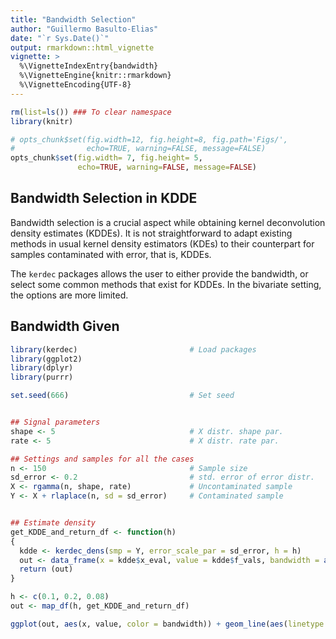 ```yaml
---
title: "Bandwidth Selection"
author: "Guillermo Basulto-Elias"
date: "`r Sys.Date()`"
output: rmarkdown::html_vignette
vignette: >
  %\VignetteIndexEntry{bandwidth}
  %\VignetteEngine{knitr::rmarkdown}
  %\VignetteEncoding{UTF-8}
---
```


```r
rm(list=ls()) ### To clear namespace
library(knitr)

# opts_chunk$set(fig.width=12, fig.height=8, fig.path='Figs/',
#                echo=TRUE, warning=FALSE, message=FALSE)
opts_chunk$set(fig.width= 7, fig.height= 5,
               echo=TRUE, warning=FALSE, message=FALSE)


```


## Bandwidth Selection in KDDE

Bandwidth selection is a crucial aspect while obtaining kernel deconvolution density estimates (KDDEs). It is not straightforward to adapt existing methods in usual kernel density estimators (KDEs) to their counterpart for samples contaminated with error, that is, KDDEs.

The `kerdec` packages allows the user to either provide the bandwidth, or select some common methods that exist for KDDEs. In the bivariate setting, the options are more limited.

## Bandwidth Given

```r
library(kerdec)                         # Load packages
library(ggplot2)                         
library(dplyr)
library(purrr)

set.seed(666)                           # Set seed


## Signal parameters 
shape <- 5                              # X distr. shape par.
rate <- 5                               # X distr. rate par.

## Settings and samples for all the cases
n <- 150                                # Sample size
sd_error <- 0.2                         # std. error of error distr.
X <- rgamma(n, shape, rate)             # Uncontaminated sample
Y <- X + rlaplace(n, sd = sd_error)     # Contaminated sample


## Estimate density
get_KDDE_and_return_df <- function(h)
{
  kdde <- kerdec_dens(smp = Y, error_scale_par = sd_error, h = h)
  out <- data_frame(x = kdde$x_eval, value = kdde$f_vals, bandwidth = as.character(h))
  return (out)
}

h <- c(0.1, 0.2, 0.08)
out <- map_df(h, get_KDDE_and_return_df)

ggplot(out, aes(x, value, color = bandwidth)) + geom_line(aes(linetype = bandwidth))

```


